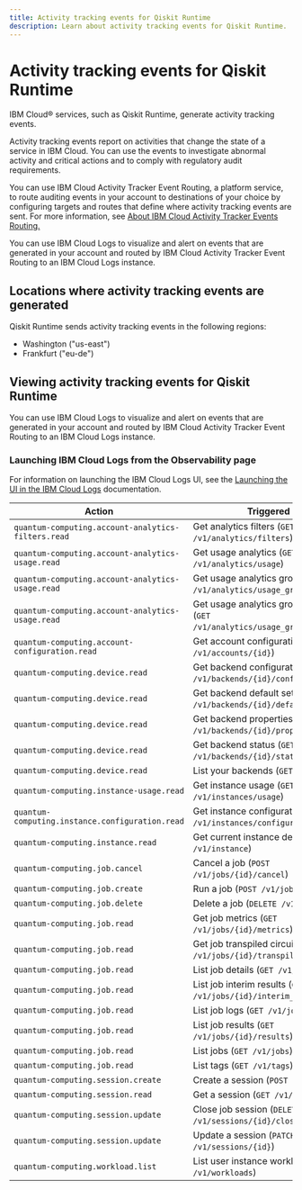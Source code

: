 ```yaml
---
title: Activity tracking events for Qiskit Runtime
description: Learn about activity tracking events for Qiskit Runtime. 
---
```


# Activity tracking events for Qiskit Runtime

IBM Cloud&reg; services, such as Qiskit Runtime, generate activity tracking events.

Activity tracking events report on activities that change the state of a service in IBM Cloud. You can use the events to investigate abnormal activity and critical actions and to comply with regulatory audit requirements.

You can use IBM Cloud Activity Tracker Event Routing, a platform service, to route auditing events in your account to destinations of your choice by configuring targets and routes that define where activity tracking events are sent. For more information, see [About IBM Cloud Activity Tracker Events Routing.](https://cloud.ibm.com/docs/atracker?topic=atracker-about)

You can use IBM Cloud Logs to visualize and alert on events that are generated in your account and routed by IBM Cloud Activity Tracker Event Routing to an IBM Cloud Logs instance.

## Locations where activity tracking events are generated

Qiskit Runtime sends activity tracking events in the following regions:

- Washington ("us-east")
- Frankfurt ("eu-de")

## Viewing activity tracking events for Qiskit Runtime

You can use IBM Cloud Logs to visualize and alert on events that are generated in your account and routed by IBM Cloud Activity Tracker Event Routing to an IBM Cloud Logs instance.

### Launching IBM Cloud Logs from the Observability page

For information on launching the IBM Cloud Logs UI, see the [Launching the UI in the IBM Cloud Logs](https://test.cloud.ibm.com/docs/cloud-logs?topic=cloud-logs-instance-launch) documentation.

| Action | Triggered by |
| -- | -- |
| `quantum-computing.account-analytics-filters.read` | Get analytics filters (`GET /v1/analytics/filters`) |
| `quantum-computing.account-analytics-usage.read` | Get usage analytics (`GET /v1/analytics/usage`) |
| `quantum-computing.account-analytics-usage.read` | Get usage analytics grouped (`GET /v1/analytics/usage_grouped`) |
| `quantum-computing.account-analytics-usage.read` | Get usage analytics grouped by date (`GET /v1/analytics/usage_grouped_by_date`) |
| `quantum-computing.account-configuration.read` | Get account configuration (`GET /v1/accounts/{id}`) |
| `quantum-computing.device.read` | Get backend configuration (`GET /v1/backends/{id}/configuration`) |
| `quantum-computing.device.read` | Get backend default settings (`GET /v1/backends/{id}/defaults`) |
| `quantum-computing.device.read` | Get backend properties (`GET /v1/backends/{id}/properties`) |
| `quantum-computing.device.read` | Get backend status (`GET /v1/backends/{id}/status`) |
| `quantum-computing.device.read` | List your backends (`GET /v1/backends`) |
| `quantum-computing.instance-usage.read` | Get instance usage (`GET /v1/instances/usage`) |
| `quantum-computing.instance.configuration.read` | Get instance configuration (`GET /v1/instances/configuration`) |
| `quantum-computing.instance.read` | Get current instance details (`GET /v1/instance`) |
| `quantum-computing.job.cancel` | Cancel a job (`POST /v1/jobs/{id}/cancel`) |
| `quantum-computing.job.create` | Run a job (`POST /v1/jobs`) |
| `quantum-computing.job.delete` | Delete a job (`DELETE /v1/jobs/{id}`) |
| `quantum-computing.job.read` | Get job metrics (`GET /v1/jobs/{id}/metrics`) |
| `quantum-computing.job.read` | Get job transpiled circuits (`GET /v1/jobs/{id}/transpiled_circuits`) |
| `quantum-computing.job.read` | List job details (`GET /v1/jobs/{id}`) |
| `quantum-computing.job.read` | List job interim results (`GET /v1/jobs/{id}/interim_results`) |
| `quantum-computing.job.read` | List job logs (`GET /v1/jobs/{id}/logs`) |
| `quantum-computing.job.read` | List job results (`GET /v1/jobs/{id}/results`) |
| `quantum-computing.job.read` | List jobs (`GET /v1/jobs`) |
| `quantum-computing.job.read` | List tags (`GET /v1/tags`) |
| `quantum-computing.session.create` | Create a session (`POST /v1/sessions`) |
| `quantum-computing.session.read` | Get a session (`GET /v1/sessions/{id}`) |
| `quantum-computing.session.update` | Close job session (`DELETE /v1/sessions/{id}/close`) |
| `quantum-computing.session.update` | Update a session (`PATCH /v1/sessions/{id}`) |
| `quantum-computing.workload.list` | List user instance workloads (`GET /v1/workloads`) |
